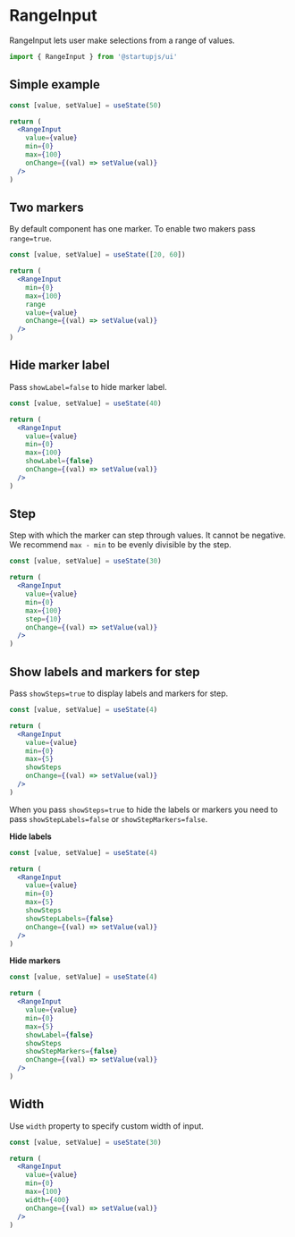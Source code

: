 
# RangeInput

RangeInput lets user make selections from a range of values.

```jsx
import { RangeInput } from '@startupjs/ui'
```

## Simple example

```jsx example
const [value, setValue] = useState(50)

return (
  <RangeInput
    value={value}
    min={0}
    max={100}
    onChange={(val) => setValue(val)}
  />
)
```

## Two markers

By default component has one marker. To enable two makers pass `range=true`.

```jsx example
const [value, setValue] = useState([20, 60])

return (
  <RangeInput
    min={0}
    max={100}
    range
    value={value}
    onChange={(val) => setValue(val)}
  />
)
```

## Hide marker label

Pass `showLabel=false` to hide marker label.

```jsx example
const [value, setValue] = useState(40)

return (
  <RangeInput
    value={value}
    min={0}
    max={100}
    showLabel={false}
    onChange={(val) => setValue(val)}
  />
)
```

## Step

Step with which the marker can step through values. It cannot be negative. We recommend `max - min` to be evenly divisible by the step.

```jsx example
const [value, setValue] = useState(30)

return (
  <RangeInput
    value={value}
    min={0}
    max={100}
    step={10}
    onChange={(val) => setValue(val)}
  />
)
```

## Show labels and markers for step

Pass `showSteps=true` to display labels and markers for step.

```jsx example
const [value, setValue] = useState(4)

return (
  <RangeInput
    value={value}
    min={0}
    max={5}
    showSteps
    onChange={(val) => setValue(val)}
  />
)
```

When you pass `showSteps=true` to hide the labels or markers you need to pass `showStepLabels=false` or `showStepMarkers=false`.


**Hide labels**

```jsx example
const [value, setValue] = useState(4)

return (
  <RangeInput
    value={value}
    min={0}
    max={5}
    showSteps
    showStepLabels={false}
    onChange={(val) => setValue(val)}
  />
)
```

**Hide markers**

```jsx example
const [value, setValue] = useState(4)

return (
  <RangeInput
    value={value}
    min={0}
    max={5}
    showLabel={false}
    showSteps
    showStepMarkers={false}
    onChange={(val) => setValue(val)}
  />
)
```

## Width

Use `width` property to specify custom width of input.

```jsx example
const [value, setValue] = useState(30)

return (
  <RangeInput
    value={value}
    min={0}
    max={100}
    width={400}
    onChange={(val) => setValue(val)}
  />
)
```
